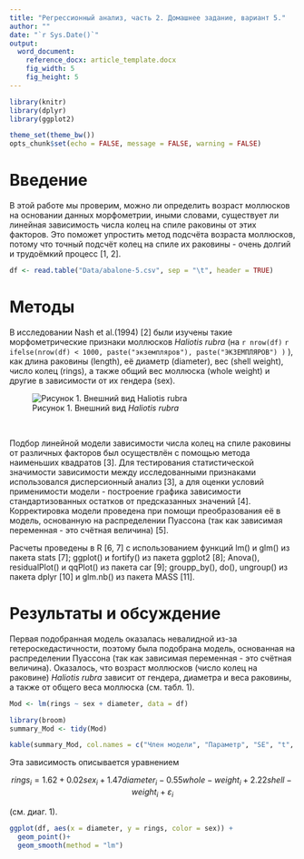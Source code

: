 ```yaml
---
title: "Регрессионный анализ, часть 2. Домашнее задание, вариант 5."
author: ""
date: "`r Sys.Date()`"
output:
  word_document:
    reference_docx: article_template.docx
    fig_width: 5
    fig_height: 5
---
```


```r
library(knitr)
library(dplyr)
library(ggplot2)

theme_set(theme_bw())
opts_chunk$set(echo = FALSE, message = FALSE, warning = FALSE)
```

# Введение

В этой работе мы проверим, можно ли определить возраст моллюсков на основании данных морфометрии, иными словами, существует ли линейная зависимость числа колец на спиле раковины от этих факторов. Это поможет упростить метод подсчёта возраста моллюсков, потому что точный подсчёт колец на спиле их раковины - очень долгий и трудоёмкий процесс [1, 2].

```r

df <- read.table("Data/abalone-5.csv", sep = "\t", header = TRUE)


```



# Методы

В исследовании Nash et al.(1994) [2] были изучены такие морфометрические признаки моллюсков *Haliotis rubra* (на `r nrow(df)` `r ifelse(nrow(df) < 1000, paste("экземпляров"), paste("ЭКЗЕМПЛЯРОВ") )` ), как длина раковины (length), её диаметр (diameter), вес (shell weight), число колец (rings), а также общий вес моллюска (whole weight) и другие в зависимости от их гендера (sex).

![Рисунок 1. Внешний вид *Haliotis rubra*](Figures/Haliotis_rubra.jpg)

<br>

<!-- ```{r fig.align='center', fig.cap="Рисунок 1. Внешний вид *Haliotis rubra*", fig.height=5} -->

<!-- include_graphics("Figures/Haliotis_rubra.jpg") -->
<!-- ``` -->



Подбор линейной модели зависимости числа колец на спиле раковины от различных факторов был осуществлён с помощью метода наименьших квадратов [3]. Для тестирования статистической значимости зависимости между исследованными признаками использовался дисперсионный анализ [3], а для оценки условий применимости модели - построение графика зависимости стандартизованных остатков от предсказанных значений [4]. Корректировка модели проведена при помощи преобразования её в модель, основанную на распределении Пуассона (так как зависимая переменная - это счётная величина) [5].




Расчеты проведены в R [6, 7] с использованием функций lm() и glm() из пакета stats [7]; ggplot() и fortify() из пакета ggplot2 [8]; Anova(), residualPlot() и qqPlot() из пакета car [9]; groupp_by(), do(), ungroup() из пакета dplyr [10] и glm.nb() из пакета MASS [11].



# Результаты и обсуждение

Первая подобранная модель оказалась невалидной из-за гетероскедастичности, поэтому была подобрана модель, основанная на распределении Пуассона (так как зависимая переменная - это счётная величина). Оказалось, что возраст моллюсков (число колец на раковине) *Haliotis rubra* зависит от гендера, диаметра и веса раковины, а также от общего веса моллюска (см. табл. 1). 

```r
Mod <- lm(rings ~ sex + diameter, data = df)

library(broom)
summary_Mod <- tidy(Mod)

kable(summary_Mod, col.names = c("Член модели", "Параметр", "SE", "t", "p-value"), caption = "Таблица 1. Параметры подобранной модели")
```




<!-- ```{r} -->
<!-- kable(head(df)) -->

<!-- ``` -->

<!-- Таблица, описанная на языке RMarkdown -->

<!-- | ID| rings|sex | length| diameter| whole_weight| shell_weight| -->
<!-- |--:|-----:|:---|------:|--------:|------------:|------------:| -->
<!-- |  1|    10|F   |  0.585|    0.465|       0.9855|       0.2845| -->
<!-- |  2|     7|I   |  0.455|    0.350|       0.4445|       0.1115| -->





Эта зависимость описывается уравнением 

$$
rings_i = 1.62 + 0.02sex_i + 1.47diameter_i - 0.55whole-weight_i + 2.22shell-weight_i + \varepsilon_i 
$$


(см. диаг. 1).


```r
ggplot(df, aes(x = diameter, y = rings, color = sex)) +
  geom_point()+
  geom_smooth(method = "lm")
```

